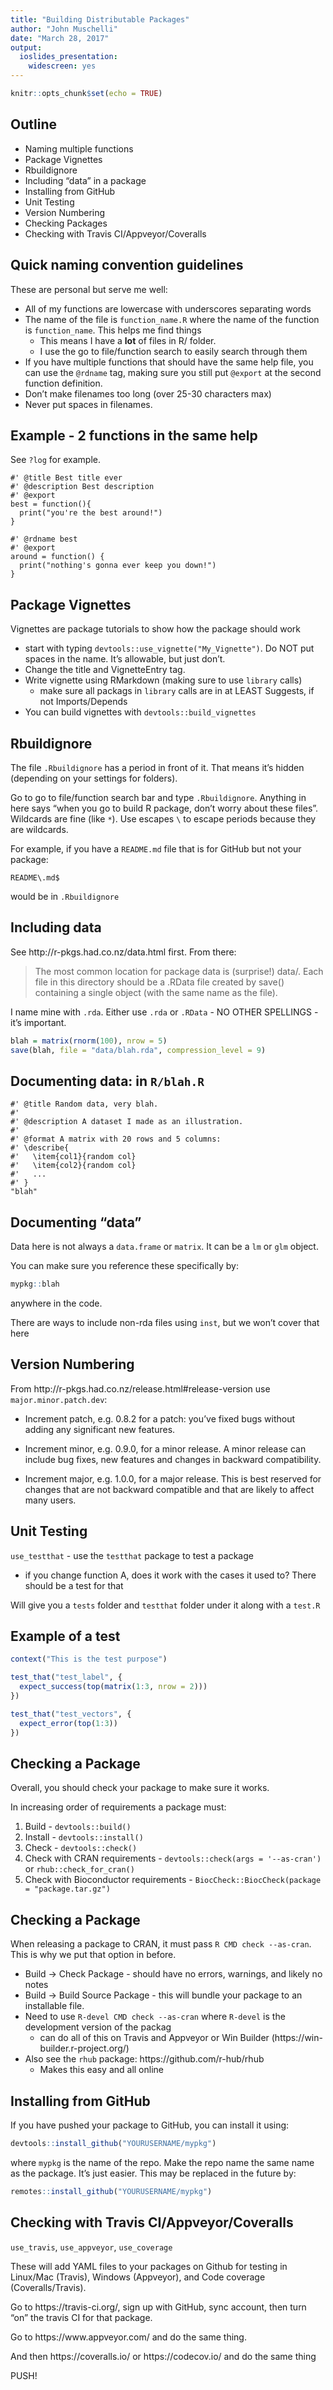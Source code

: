 ```yaml
---
title: "Building Distributable Packages"
author: "John Muschelli"
date: "March 28, 2017"
output: 
  ioslides_presentation:
    widescreen: yes
---
```


```r
knitr::opts_chunk$set(echo = TRUE)
```

## Outline

- Naming multiple functions
- Package Vignettes
- Rbuildignore
- Including "data" in a package
- Installing from GitHub
- Unit Testing
- Version Numbering
- Checking Packages
- Checking with Travis CI/Appveyor/Coveralls


## Quick naming convention guidelines

These are personal but serve me well:

- All of my functions are lowercase with underscores separating words
- The name of the file is `function_name.R` where the name of the function is `function_name`.  This helps me find things
    - This means I have a **lot** of files in R/ folder.
    - I use the go to file/function search to easily search through them
- If you have multiple functions that should have the same help file, you can use the `@rdname` tag, making sure you still put `@export` at the second function definition.
- Don't make filenames too long (over 25-30 characters max)
- Never put spaces in filenames.


## Example - 2 functions in the same help

See `?log` for example.  
```
#' @title Best title ever
#' @description Best description
#' @export
best = function(){
  print("you're the best around!")
}

#' @rdname best
#' @export
around = function() {
  print("nothing's gonna ever keep you down!")
}
```
## Package Vignettes

Vignettes are package tutorials to show how the package should work

- start with typing `devtools::use_vignette("My_Vignette")`.  Do NOT put spaces in the name.  It's allowable, but just don't.
- Change the title and VignetteEntry tag.
- Write vignette using RMarkdown (making sure to use `library` calls)
    - make sure all packags in `library` calls are in at LEAST Suggests, if not Imports/Depends
- You can build vignettes with `devtools::build_vignettes`
    

## Rbuildignore

The file `.Rbuildignore` has a period in front of it.  That means it's hidden (depending on your settings for folders).  

Go to go to file/function search bar and type `.Rbuildignore`.  Anything in here says "when you go to build R package, don't worry about these files".  Wildcards are fine (like `*`).  Use escapes `\` to escape periods because they are wildcards.

For example, if you have a `README.md` file that is for GitHub but not your package:
```
README\.md$
```
would be in `.Rbuildignore`

## Including data

See http://r-pkgs.had.co.nz/data.html first. From there:

> The most common location for package data is (surprise!) data/. 
> Each file in this directory should be a .RData file created by save() containing a single object (with the same name as the file).

I name mine with `.rda`.  Either use `.rda` or `.RData` - NO OTHER SPELLINGS - it's important.

```r
blah = matrix(rnorm(100), nrow = 5)
save(blah, file = "data/blah.rda", compression_level = 9)
```

## Documenting data: in `R/blah.R`

```
#' @title Random data, very blah.
#'
#' @description A dataset I made as an illustration.
#'
#' @format A matrix with 20 rows and 5 columns:
#' \describe{
#'   \item{col1}{random col}
#'   \item{col2}{random col}
#'   ...
#' }
"blah"
```

## Documenting "data"

Data here is not always a `data.frame` or `matrix`.  It can be a `lm` or `glm` object.  

You can make sure you reference these specifically by:

```r
mypkg::blah
```

anywhere in the code.

There are ways to include non-rda files using `inst`, but we won't cover that here


## Version Numbering

From http://r-pkgs.had.co.nz/release.html#release-version use `major.minor.patch.dev`:

* Increment patch, e.g. 0.8.2 for a patch: you’ve fixed bugs without adding any significant new features. 

* Increment minor, e.g. 0.9.0, for a minor release. A minor release can include bug fixes, new features and changes in backward compatibility. 

* Increment major, e.g. 1.0.0, for a major release. This is best reserved for changes that are not backward compatible and that are likely to affect many users. 


## Unit Testing

`use_testthat` - use the `testthat` package to test a package

- if you change function A, does it work with the cases it used to?  There should be a test for that
    
Will give you a `tests` folder and `testthat` folder under it along with a `test.R`

## Example of a test

```r
context("This is the test purpose")

test_that("test_label", {
  expect_success(top(matrix(1:3, nrow = 2)))
})

test_that("test_vectors", {
  expect_error(top(1:3))
})
```

## Checking a Package

Overall, you should check your package to make sure it works.

In increasing order of requirements a package must:

1.  Build - `devtools::build()`
2.  Install - `devtools::install()`
3.  Check - `devtools::check()`
4.  Check with CRAN requirements - `devtools::check(args = '--as-cran')` or `rhub::check_for_cran()`
5.  Check with Bioconductor requirements - `BiocCheck::BiocCheck(package = "package.tar.gz")`

## Checking a Package

When releasing a package to CRAN, it must pass `R CMD check --as-cran`.  This is why we put that option in before.  

- Build -> Check Package - should have no errors, warnings, and likely no notes
- Build -> Build Source Package - this will bundle your package to an installable file.  
- Need to use `R-devel CMD check --as-cran` where `R-devel` is the development version of the packag
    - can do all of this on Travis and Appveyor or Win Builder (https://win-builder.r-project.org/)
- Also see the `rhub` package: https://github.com/r-hub/rhub
    - Makes this easy and all online


## Installing from GitHub

If you have pushed your package to GitHub, you can install it using:

```r
devtools::install_github("YOURUSERNAME/mypkg")
```
where `mypkg` is the name of the repo.  Make the repo name the same name as the package. It's just easier.  This may be replaced in the future by:
```r
remotes::install_github("YOURUSERNAME/mypkg")
```

## Checking with Travis CI/Appveyor/Coveralls

`use_travis`, `use_appveyor`, `use_coverage`

These will add YAML files to your packages on Github for testing in Linux/Mac (Travis), Windows (Appveyor), and Code coverage (Coveralls/Travis).

Go to https://travis-ci.org/, sign up with GitHub, sync account, then turn "on" the travis CI for that package.

Go to https://www.appveyor.com/ and do the same thing.

And then https://coveralls.io/ or https://codecov.io/ and do the same thing

PUSH!







